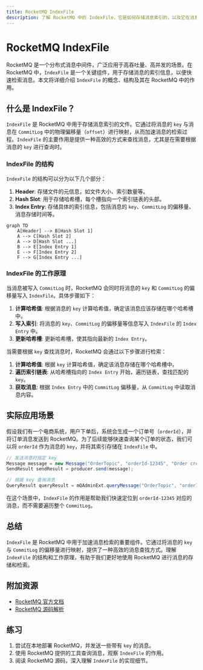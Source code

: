 ```yaml
---
title: RocketMQ IndexFile
description: 了解 RocketMQ 中的 IndexFile，它是如何存储消息索引的，以及它在消息检索中的作用。
---
```


# RocketMQ IndexFile

RocketMQ 是一个分布式消息中间件，广泛应用于高吞吐量、高并发的场景。在 RocketMQ 中，`IndexFile` 是一个关键组件，用于存储消息的索引信息，以便快速检索消息。本文将详细介绍 `IndexFile` 的概念、结构及其在 RocketMQ 中的作用。

## 什么是 IndexFile？

`IndexFile` 是 RocketMQ 中用于存储消息索引的文件。它通过将消息的 `key` 与消息在 `CommitLog` 中的物理偏移量（`offset`）进行映射，从而加速消息的检索过程。`IndexFile` 的主要作用是提供一种高效的方式来查找消息，尤其是在需要根据消息的 `key` 进行查询时。

### IndexFile 的结构

`IndexFile` 的结构可以分为以下几个部分：

1. **Header**: 存储文件的元信息，如文件大小、索引数量等。
2. **Hash Slot**: 用于存储哈希槽，每个槽指向一个索引链表的头部。
3. **Index Entry**: 存储具体的索引信息，包括消息的 `key`、`CommitLog` 的偏移量、消息存储时间等。

```mermaid
graph TD
    A[Header] --> B[Hash Slot 1]
    A --> C[Hash Slot 2]
    A --> D[Hash Slot ...]
    B --> E[Index Entry 1]
    E --> F[Index Entry 2]
    F --> G[Index Entry ...]
```

### IndexFile 的工作原理

当消息被写入 `CommitLog` 时，RocketMQ 会同时将消息的 `key` 和 `CommitLog` 的偏移量写入 `IndexFile`。具体步骤如下：

1. **计算哈希值**: 根据消息的 `key` 计算哈希值，确定该消息应该存储在哪个哈希槽中。
2. **写入索引**: 将消息的 `key`、`CommitLog` 的偏移量等信息写入 `IndexFile` 的 `Index Entry` 中。
3. **更新哈希槽**: 更新哈希槽，使其指向最新的 `Index Entry`。

当需要根据 `key` 查找消息时，RocketMQ 会通过以下步骤进行检索：

1. **计算哈希值**: 根据 `key` 计算哈希值，确定该消息存储在哪个哈希槽中。
2. **遍历索引链表**: 从哈希槽指向的 `Index Entry` 开始，遍历链表，查找匹配的 `key`。
3. **获取消息**: 根据 `Index Entry` 中的 `CommitLog` 偏移量，从 `CommitLog` 中读取消息内容。

## 实际应用场景

假设我们有一个电商系统，用户下单后，系统会生成一个订单号（`orderId`），并将订单消息发送到 RocketMQ。为了后续能够快速查询某个订单的状态，我们可以将 `orderId` 作为消息的 `key`，并将其索引存储在 `IndexFile` 中。

```java
// 发送消息时指定 key
Message message = new Message("OrderTopic", "orderId-12345", "Order created".getBytes());
SendResult sendResult = producer.send(message);

// 根据 key 查询消息
QueryResult queryResult = mQAdminExt.queryMessage("OrderTopic", "orderId-12345", 10, 0, System.currentTimeMillis());
```

在这个场景中，`IndexFile` 的作用是帮助我们快速定位到 `orderId-12345` 对应的消息，而不需要遍历整个 `CommitLog`。

## 总结

`IndexFile` 是 RocketMQ 中用于加速消息检索的重要组件。它通过将消息的 `key` 与 `CommitLog` 的偏移量进行映射，提供了一种高效的消息查找方式。理解 `IndexFile` 的结构和工作原理，有助于我们更好地使用 RocketMQ 进行消息的存储和检索。

## 附加资源

- [RocketMQ 官方文档](https://rocketmq.apache.org/docs/)
- [RocketMQ 源码解析](https://github.com/apache/rocketmq)

## 练习

1. 尝试在本地部署 RocketMQ，并发送一些带有 `key` 的消息。
2. 使用 RocketMQ 提供的工具查询消息，观察 `IndexFile` 的作用。
3. 阅读 RocketMQ 源码，深入理解 `IndexFile` 的实现细节。
